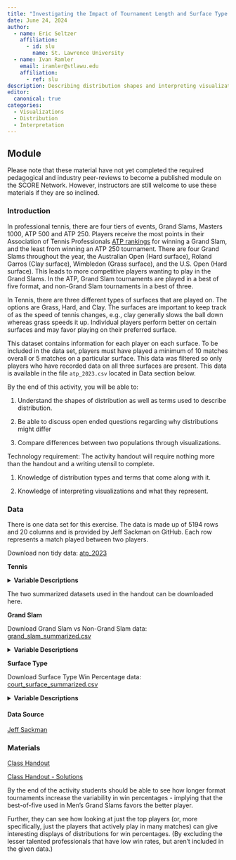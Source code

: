 ```yaml
---
title: "Investigating the Impact of Tournament Length and Surface Type on Win Percentages in Professional Tennis"
date: June 24, 2024
author:
  - name: Eric Seltzer
    affiliation:
      - id: slu
        name: St. Lawrence University
  - name: Ivan Ramler
    email: iramler@stlawu.edu
    affiliation:
      - ref: slu
description: Describing distribution shapes and interpreting visualizations or Men's Professional Tennis data.
editor: 
  canonical: true
categories:
  - Visualizations
  - Distribution
  - Interpretation
---
```


## Module

Please note that these material have not yet completed the required pedagogical and industry peer-reviews to become a published module on the SCORE Network. However, instructors are still welcome to use these materials if they are so inclined.

### Introduction

In professional tennis, there are four tiers of events, Grand Slams, Masters 1000, ATP 500 and ATP 250. Players receive the most points in their Association of Tennis Professionals [ATP rankings](https://en.wikipedia.org/wiki/ATP_rankings) for winning a Grand Slam, and the least from winning an ATP 250 tournament. There are four Grand Slams throughout the year, the Australian Open (Hard surface), Roland Garros (Clay surface), Wimbledon (Grass surface), and the U.S. Open (Hard surface). This leads to more competitive players wanting to play in the Grand Slams. In the ATP, Grand Slam tournaments are played in a best of five format, and non-Grand Slam tournaments in a best of three.

In Tennis, there are three different types of surfaces that are played on. The options are Grass, Hard, and Clay. The surfaces are important to keep track of as the speed of tennis changes, e.g., clay generally slows the ball down whereas grass speeds it up. Individual players perform better on certain surfaces and may favor playing on their preferred surface.

This dataset contains information for each player on each surface. To be included in the data set, players must have played a minimum of 10 matches overall or 5 matches on a particular surface. This data was filtered so only players who have recorded data on all three surfaces are present. This data is available in the file `atp_2023.csv` located in Data section below.

::: {.callout-note collapse="true" title="Learning Objectives" appearance="minimal"}
By the end of this activity, you will be able to:

1.  Understand the shapes of distribution as well as terms used to describe distribution.

2.  Be able to discuss open ended questions regarding why distributions might differ

3.  Compare differences between two populations through visualizations.
:::

::: {.callout-note collapse="true" title="Methods" appearance="minimal"}
Technology requirement: The activity handout will require nothing more than the handout and a writing utensil to complete.

1.  Knowledge of distribution types and terms that come along with it.

2.  Knowledge of interpreting visualizations and what they represent.
:::

### Data

There is one data set for this exercise. The data is made up of 5194 rows and 20 columns and is provided by Jeff Sackman on GitHub. Each row represents a match played between two players.

Download non tidy data: [atp_2023](atp_2023.csv)

**Tennis**

<details>

<summary><b>Variable Descriptions</b></summary>

| Variable           | Description                                           |
|--------------------|-------------------------------------------------------|
| tourney_name       | The name of the tournament                            |
| GS                 | Whether this tournament was a grand slam or not       |
| surface            | The type of surface that was played on for this match |
| result             | Whether this player was a winner or not               |
| player             | The name of the player                                |
| rank               | The ATP ranking of the player                         |
| hand               | The handedness of the player                          |
| height             | The height of the player (cm)                         |
| country            | The country the player is representing                |
| age                | The age of the player                                 |
| minutes            | How long the match was in minutes                     |
| numAces            | The number of aces                                    |
| numDF              | The number of double faults                           |
| servePoints        | The number of serve points                            |
| first_serve_won    | The number of serve points won                        |
| second_serve_won   | The number of second serve points won                 |
| serve_games_won    | The number of serve games won                         |
| first_serve_in     | The number of first serves in                         |
| break_points_saved | The number of break points saved                      |
| break_points_faced | The number of break points faced                      |

</details>

The two summarized datasets used in the handout can be downloaded here.

**Grand Slam**

Download Grand Slam vs Non-Grand Slam data: [grand_slam_summarized.csv](grand_slam_summarized.csv)

<details>

<summary><b>Variable Descriptions</b></summary>

| Variable | Description                                          |
|----------|------------------------------------------------------|
| player   | The name of the player                               |
| best_of  | Non-Grand Slam (best of 3) or Grand Slam (best of 5) |
| winPct   | win percentage (recorded as a proportion)            |
| matches  | number of matches played (used to calculate winPct)  |

</details>

**Surface Type**

Download Surface Type Win Percentage data: [court_surface_summarized.csv](court_surface_summarized.csv)

<details>

<summary><b>Variable Descriptions</b></summary>

| Variable | Description                                           |
|----------|-------------------------------------------------------|
| player   | The name of the player                                |
| surface  | The type of surface that was played on for this match |
| winPct   | win percentage (recorded as a proportion)             |
| matches  | number of matches played (used to calculate winPct)   |

</details>

#### Data Source

[Jeff Sackman](https://github.com/JeffSackmann/tennis_atp){target="_blank"}

### Materials

[Class Handout](tennis_handout_intro_stat.docx)

[Class Handout - Solutions](tennis_handout_intro_stat_key.docx)

::: {.callout-note collapse="true" title="Conclusion" appearance="minimal"}
By the end of the activity students should be able to see how longer format tournaments increase the variability in win percentages - implying that the best-of-five used in Men's Grand Slams favors the better player.

Further, they can see how looking at just the top players (or, more specifically, just the players that actively play in many matches) can give interesting displays of distributions for win percentages. (By excluding the lesser talented professionals that have low win rates, but aren't included in the given data.)
:::
